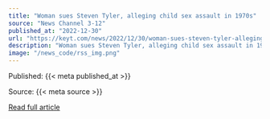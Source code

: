 ```yaml
---
title: "Woman sues Steven Tyler, alleging child sex assault in 1970s"
source: "News Channel 3-12"
published_at: "2022-12-30"
url: "https://keyt.com/news/2022/12/30/woman-sues-steven-tyler-alleging-child-sex-assault-in-1970s/"
description: "Woman sues Steven Tyler, alleging child sex assault in 1970sThe post Woman sues Steven Tyler, alleging child sex assault in 1970s appeared first on News Channel 3-12."
image: "/news_code/rss_img.png"
---
```



  Published: {{< meta published_at >}}
  

  Source: {{< meta source >}}
  

  [Read full article]({{< meta url >}})
  

